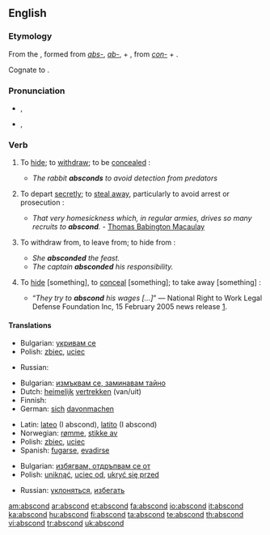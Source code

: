 ==English==

===Etymology===
From the {{etyl|la}} {{term|abscondere||to hide|lang=la}}, formed from ''[[abs-]]'', ''[[ab-]]'', + {{term|condere||to lay up}}, from ''[[con-]]'' + {{term|dere||to put}}.

Cognate to {{term|sconce||a type of light fixture}}.

===Pronunciation===
* {{a|RP}} {{IPA|/əbˈskɒnd/}}, {{SAMPA|/@b"skQnd/}}
* {{a|US}} {{enPR|ăb-skŏnd'}}, {{SAMPA|/@b"skQnd/}}
*: {{rhymes|ɒnd}}

===Verb===
{{en-verb}}

# {{intransitive}} To [[hide]]; to [[withdraw]]; to be [[concealed]] :
#* ''The rabbit '''''absconds''''' to avoid detection from predators''
# {{intransitive}} To depart [[secretly]]; to [[steal away]], particularly to avoid arrest or prosecution :
#* ''That very homesickness which, in regular armies, drives so many recruits to '''abscond'''.'' - [[w:Thomas Babington Macaulay|Thomas Babington Macaulay]]
# {{intransitive}} To withdraw from, to leave from; to hide from :
#* ''She '''absconded''' the feast.''
#* ''The captain '''absconded''' his responsibility.''
# {{transitive}} {{obsolete}} To [[hide]] [something], to [[conceal]] [something]; to take away [something] :
#* “''They try to '''abscond''' his wages [...]''” &mdash; National Right to Work Legal Defense Foundation Inc, 15 February 2005 news release [http://nrtw.org/b/nr_379.php].

====Translations====
{{trans-top|to hide}}
* Bulgarian: [[укривам се]]
* Polish: [[zbiec]], [[uciec]]
{{trans-mid}}
* Russian: {{t+|ru|скрываться|sc=Cyrl}}
{{trans-bottom}}

{{trans-top|to depart secretly}}
* Bulgarian: [[измъквам се, заминавам тайно]]
* Dutch: [[heimelijk]] [[vertrekken]] (van/uit)
* Finnish: {{t+|fi|karata}}
* German: [[sich]] [[davonmachen]]
{{trans-mid}}
* Latin: [[lateo]] (I abscond), [[latito]] (I abscond)
* Norwegian: [[rømme]], [[stikke av]]
* Polish: [[zbiec]], [[uciec]]
* Spanish: [[fugarse]], [[evadirse]]
{{trans-bottom}}

{{trans-top|to withdraw from}}
* Bulgarian: [[избягвам, отдръпвам се от]]
* Polish: [[uniknąć]], [[uciec od]], [[ukryć się przed]]
{{trans-mid}}
* Russian: [[уклоняться]], [[избегать]]
{{trans-bottom}}

[[am:abscond]]
[[ar:abscond]]
[[et:abscond]]
[[fa:abscond]]
[[io:abscond]]
[[it:abscond]]
[[ka:abscond]]
[[hu:abscond]]
[[fi:abscond]]
[[ta:abscond]]
[[te:abscond]]
[[th:abscond]]
[[vi:abscond]]
[[tr:abscond]]
[[uk:abscond]]